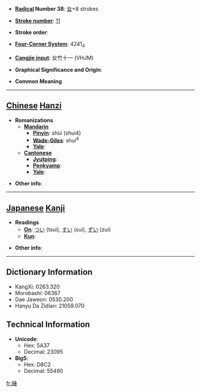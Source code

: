 * '''[[Wiktionary:Chinese radical index| Radical]] Number 38''': [[Wiktionary:Chinese radical index 女|女]]+8 strokes

* '''[[Wiktionary:Chinese total strokes index|Stroke number]]''': [[Wiktionary:Chinese total strokes index 11|11]]

* '''Stroke order''': 

* '''[[Wiktionary:Chinese four corner index|Four-Corner System]]''': 4241<sub>4</sub>

* '''[[Wiktionary:Chinese Cangjie index|Cangjie input]]''': 女竹十一 (VHJM)

* '''Graphical Significance and Origin''': 

* '''Common Meaning'''

----

== [[Chinese]] [[Hanzi]] ==

* '''Romanizations'''
** '''[[Mandarin]]'''
*** '''[[Pinyin]]''': shùi (shui4)
*** '''[[Wade-Giles]]''': shui<sup>4</sup>
*** '''[[Yale]]''': 
** '''[[Cantonese]]'''
*** '''[[Jyutping]]''':
*** '''[[Penkyamp]]''': 
*** '''[[Yale]]''': 

* '''Other info''': 

----

== [[Japanese]] [[Kanji]] ==

* '''Readings'''
** '''[[On]]''': [[つい]] (tsui), [[すい]] (sui), [[ずい]] (zui)
** '''[[Kun]]''': 

* '''Other info''':  

----

== Dictionary Information ==

* KangXi: 0263.320
* Morobashi: 06367
* Dae Jaweon: 0530.200
* Hanyu Da Zidian: 21059.070

== Technical Information ==

* '''Unicode''':
** Hex: 5A37
** Decimal: 23095
* '''Big5''':
** Hex: D8C2
** Decimal: 55490

[[fr:娷]]